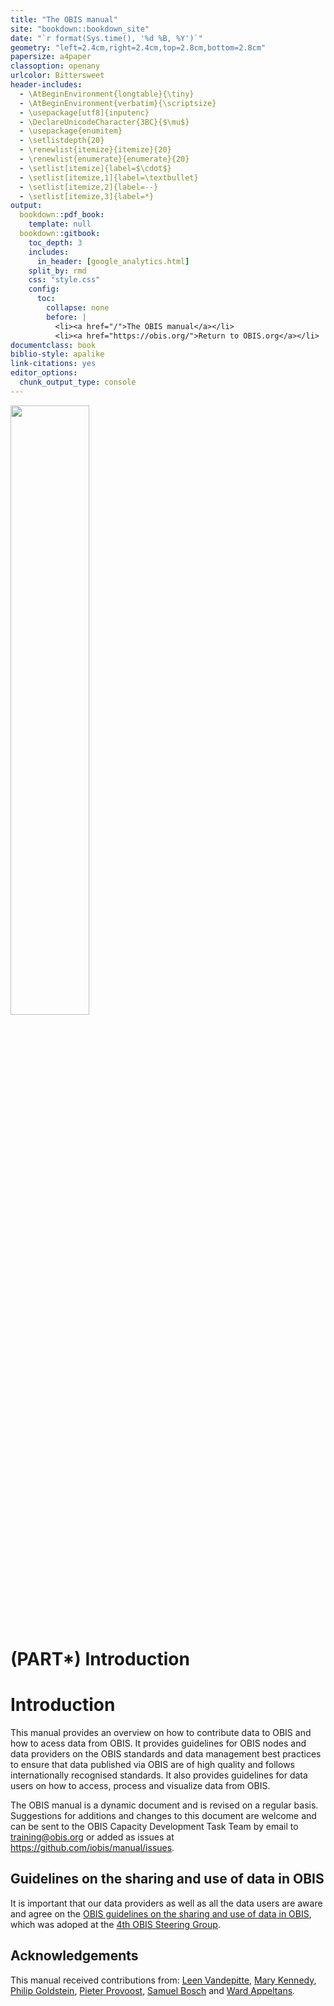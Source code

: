 ```yaml
--- 
title: "The OBIS manual"
site: "bookdown::bookdown_site"
date: "`r format(Sys.time(), '%d %B, %Y')`"
geometry: "left=2.4cm,right=2.4cm,top=2.8cm,bottom=2.8cm"
papersize: a4paper
classoption: openany
urlcolor: Bittersweet
header-includes:
  - \AtBeginEnvironment{longtable}{\tiny}
  - \AtBeginEnvironment{verbatim}{\scriptsize}
  - \usepackage[utf8]{inputenc}
  - \DeclareUnicodeCharacter{3BC}{$\mu$}
  - \usepackage{enumitem}
  - \setlistdepth{20}
  - \renewlist{itemize}{itemize}{20}
  - \renewlist{enumerate}{enumerate}{20}
  - \setlist[itemize]{label=$\cdot$}
  - \setlist[itemize,1]{label=\textbullet}
  - \setlist[itemize,2]{label=--}
  - \setlist[itemize,3]{label=*}
output:
  bookdown::pdf_book:
    template: null
  bookdown::gitbook:
    toc_depth: 3
    includes:
      in_header: [google_analytics.html]
    split_by: rmd
    css: "style.css"
    config:
      toc:
        collapse: none
        before: |
          <li><a href="/">The OBIS manual</a></li>
          <li><a href="https://obis.org/">Return to OBIS.org</a></li>
documentclass: book
biblio-style: apalike
link-citations: yes
editor_options: 
  chunk_output_type: console
---
```


\newpage

![](images/obis_logo.png){width=50%}

# (PART\*) Introduction {-}
# Introduction

This manual provides an overview on how to contribute data to OBIS and how to acess data from OBIS. It provides guidelines for OBIS nodes and data providers on the OBIS standards and data management best practices to ensure that data published via OBIS are of high quality and follows internationally recognised standards. It also provides guidelines for data users on how to access, process and visualize data from OBIS.

The OBIS manual is a dynamic document and is revised on a regular basis. Suggestions for additions and changes to this document are welcome and can be sent to the OBIS Capacity Development Task Team by email to [training@obis.org](mailto:training@iobis.org) or added as issues at <https://github.com/iobis/manual/issues>. 

## Guidelines on the sharing and use of data in OBIS

It is important that our data providers as well as all the data users are aware and agree on the [OBIS guidelines on the sharing and use of data in OBIS](policy.html), which was adoped at the [4th OBIS Steering Group](https://obis.org/about/sg-obis-4).

## Acknowledgements

This manual received contributions from: [Leen Vandepitte](https://www.oceanexpert.net/expert/12313), [Mary Kennedy](https://www.oceanexpert.net/expert/13557), [Philip Goldstein](https://www.oceanexpert.net/expert/18051), [Pieter Provoost](https://www.oceanexpert.net/expert/26192), [Samuel Bosch](https://www.oceanexpert.net/expert/26577) and [Ward Appeltans](https://www.oceanexpert.net/expert/11770). 


